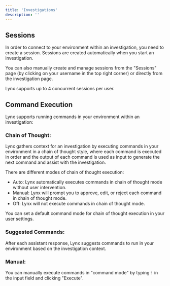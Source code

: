 ```yaml
---
title: 'Investigations'
description: ''
---
```


## Sessions
In order to connect to your environment within an investigation, you need to create a session. Sessions are created automatically when you start an investigation.

You can also manually create and manage sessions from the "Sessions" page (by clicking on your username in the top right corner) or directly from the investigation page.

Lynx supports up to 4 concurrent sessions per user.

## Command Execution
Lynx supports running commands in your environment within an investigation:

### Chain of Thought:
Lynx gathers context for an investigation by executing commands in your environment in a chain of thought style, where each command is executed in order and the output of each command is used as input to generate the next command and assist with the investigation.

There are different modes of chain of thought execution:
- Auto: Lynx automatically executes commands in chain of thought mode without user intervention.
- Manual: Lynx will prompt you to approve, edit, or reject each command in chain of thought mode.
- Off: Lynx will not execute commands in chain of thought mode.

You can set a default command mode for chain of thought execution in your user settings.

### Suggested Commands:
After each assistant response, Lynx suggests commands to run in your environment based on the investigation context.

### Manual:
You can manually execute commands in "command mode" by typing `!` in the input field and clicking "Execute". 
